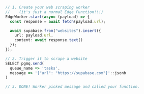 ```typescript
// 1. Create your web scraping worker
//    (it's just a normal Edge Function!!!)
EdgeWorker.start(async (payload) => {
  const response = await fetch(payload.url);

  await supabase.from("websites").insert({
    url: payload.url,
    content: await response.text()
  });
});

// 2. Trigger it to scrape a website
SELECT pgmq.send(
  queue_name => 'tasks',
  message => '{"url": "https://supabase.com"}'::jsonb
)

// 3. DONE! Worker picked message and called your function.
```
